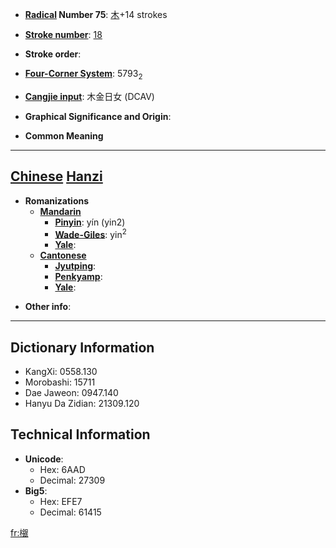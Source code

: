 * '''[[Wiktionary:Chinese radical index| Radical]] Number 75''': [[Wiktionary:Chinese radical index 木|木]]+14 strokes

* '''[[Wiktionary:Chinese total strokes index|Stroke number]]''': [[Wiktionary:Chinese total strokes index 18|18]]

* '''Stroke order''': 

* '''[[Wiktionary:Chinese four corner index|Four-Corner System]]''': 5793<sub>2</sub>

* '''[[Wiktionary:Chinese Cangjie index|Cangjie input]]''': 木金日女 (DCAV)

* '''Graphical Significance and Origin''': 

* '''Common Meaning'''

----

== [[Chinese]] [[Hanzi]] ==

* '''Romanizations'''
** '''[[Mandarin]]'''
*** '''[[Pinyin]]''': yín (yin2)
*** '''[[Wade-Giles]]''': yin<sup>2</sup>
*** '''[[Yale]]''': 
** '''[[Cantonese]]'''
*** '''[[Jyutping]]''':
*** '''[[Penkyamp]]''': 
*** '''[[Yale]]''': 

* '''Other info''': 

----

== Dictionary Information ==

* KangXi: 0558.130
* Morobashi: 15711
* Dae Jaweon: 0947.140
* Hanyu Da Zidian: 21309.120

== Technical Information ==

* '''Unicode''':
** Hex: 6AAD
** Decimal: 27309
* '''Big5''':
** Hex: EFE7
** Decimal: 61415

[[fr:檭]]